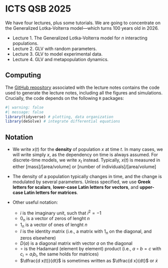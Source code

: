 # ICTS QSB 2025

We have four lectures, plus some tutorials. We are going to concentrate on the Generalized Lotka-Volterra model---which turns 100 years old in 2026.

- Lecture 1. The Generalized Lotka-Volterra model for $n$ interacting populations.
- Lecture 2. GLV with random parameters.
- Lecture 3. GLV to model experimental data.
- Lecture 4. GLV and metapopulation dynamics.

## Computing

The [GitHub repository](https://github.com/StefanoAllesina/XXX) associated with the lecture notes contains the code used to generate the lecture notes, including all the figures and simulations. Crucially, the code depends on the following `R` packages:

```r
#| warning: false
#| message: false
library(tidyverse) # plotting, data organization
library(deSolve) # integrate differential equations
```

## Notation

- We write $x(t)$ for the **density** of population $x$ at time $t$. In many cases, we will write simply $x$, as the dependency on time is always assumed. For discrete-time models, we write $x_t$ instead. Typically, $x(t)$ is measured in either $[\text{mass}]/[\text{area/volume}]$ or $[\text{number of individuals}]/[\text{area/volume}]$

- The density of a population typically changes in time, and the change is modulated by several parameters. Unless specified, we use **Greek letters for scalars**, **lower-case Latin letters for vectors**, and **upper-case Latin letters for matrices**. 

- Other useful notation: 
  - $i$ is the imaginary unit, such that $i^2 = -1$
  - $0_n$ is a vector of zeros of lenght $n$
  - $1_n$ is a vector of ones of lenght $n$
  - $I$ is the identity matrix (i.e., a matrix with $1_n$ on the diagonal, and zeros elsewhere)
  - $D(a)$ is a diagonal matrix with vector $a$ on the diagonal
  - $\circ$ is the Hadamard (element by element) product (i.e., $a \circ b = c$ with $c_i = a_i b_i$, the same holds for matrices)
  - $\dfrac{d x(t)}{dt}$ is sometimes written as $\dfrac{d x}{dt}$ or $\dot{x}$
